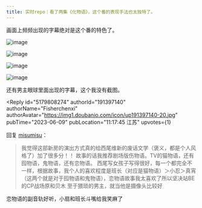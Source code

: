 ```yaml
---
title: 实时repo｜看了两集《化物语》，这个番的表现手法也太独特了。
---
```



<Forum groupName="动画番剧" groupUrl="https://www.douban.com/group/596353/" archivedAt="2025-05-16T14:28:57.587Z">
  <Post
    id="289566000"
    title="实时repo｜看了两集《化物语》，这个番的表现手法也太独特了。"
    url="https://www.douban.com/group/topic/289566000/?_spm_id=MTUxMDQ5NDYy"
    pubTime="2023-06-16"
    highlightUserId="191397140"
  >
画面上频频出现的字幕绝对是这个番的特色了。

![image](https://img2.doubanio.com/view/group_topic/l/public/p611388651.webp)

![image](https://img9.doubanio.com/view/group_topic/l/public/p611388644.webp)

![image](https://img1.doubanio.com/view/group_topic/l/public/p611388650.webp)

![image](https://img9.doubanio.com/view/group_topic/l/public/p611388645.webp)

还有男主眼球里面出现的字幕，这个我没有截图。

<Reply
  id="5179808274"
  authorId="191397140"
  authorName="Fisherchenxi"
  authorAvatar="https://img1.doubanio.com/icon/up191397140-20.jpg"
  pubTime="2023-06-09"
  pubLocation="11:17:45 江苏"
  upvotes={1}
>
回复 [misumisu](https://www.douban.com/people/138381649/)：
> 我觉得这部新房的演出方式真的给西尾维新的废话文学（褒义，都是个人风格了）加了很多分！！
故事的话我推荐剧场版伤物语。TV的猫物语，还有囮物语，鬼物语，还有恋物语。
西尾写女孩子写得很好，每一个都完全不一样，根据故事，我个人的喜欢程度是班长（对应是猫物语）＞小忍＞真宵（这两个就是对于囮物语和鬼物语），恋物语故事我太喜欢了所以坚决站BE的CP战场原和贝木
至于猥琐的男主，就当他是摄像头比较好

恋物语的副音轨好听，小扇和班长斗嘴给我笑麻了
</Reply>
  </Post>
</Forum>

